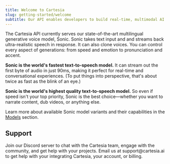 ```yaml
---
title: Welcome to Cartesia
slug: getting-started/welcome
subtitle: Our API enables developers to build real-time, multimodal AI experiences that feel natural and responsive.
---
```


The Cartesia API currently serves our state-of-the-art multilingual generative voice model, Sonic. Sonic takes text input and and streams back ultra-realistic speech in response. It can also clone voices. You can control every aspect of generations: from speed and emotion to pronunciation and accent.

**Sonic is the world's fastest text-to-speech model.** It can stream out the first byte of audio in just 90ms, making it perfect for real-time and conversational experiences. (To put things into perspective, that's about twice as fast as the blink of an eye.)

**Sonic is the world's highest quality text-to-speech model.** So even if speed isn't your top priority, Sonic is the best choice—whether you want to narrate content, dub videos, or anything else.

Learn more about available Sonic model variants and their capabilities in the [Models](/getting-started/models) section.

## Support

<CardGroup cols={2}>
  <Card title="Discord" icon="fa-brands fa-discord" href="https://discord.gg/cartesia">
      Join our Discord server to chat with the Cartesia team, engage with the community, and get help with your projects.
  </Card>
  <Card title="Email" icon="envelope" href="mailto:support@cartesia.ai">
      Email us at support@cartesia.ai to get help with your integrating Cartesia, your account, or billing.
  </Card>
</CardGroup>

